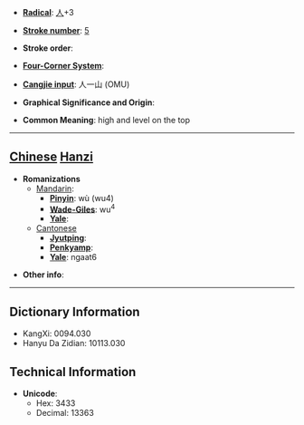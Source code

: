 * '''[[Wiktionary:Chinese radical index| Radical]]''': [[Wiktionary:Chinese radical index 人|人]]+3

* '''[[Wiktionary:Chinese total strokes index|Stroke number]]''': [[Wiktionary:Chinese total strokes index 5|5]]

* '''Stroke order''': 

* '''[[Wiktionary:Chinese four corner index|Four-Corner System]]''': 

* '''[[Wiktionary:Chinese Cangjie index|Cangjie input]]''': 人一山 (OMU)

* '''Graphical Significance and Origin''': 

* '''Common Meaning''': high and level on the top

----

== [[Chinese]] [[Hanzi]] ==

* '''Romanizations'''
** [[Mandarin]]:
*** '''[[Pinyin]]''': wù (wu4)
*** '''[[Wade-Giles]]''': wu<sup>4</sup>
*** '''[[Yale]]''': 
**[[Cantonese]]
***'''[[Jyutping]]''':
***'''[[Penkyamp]]''': 
***'''[[Yale]]''': ngaat6

* '''Other info''': 

----

== Dictionary Information ==

* KangXi: 0094.030
* Hanyu Da Zidian: 10113.030

== Technical Information ==

* '''Unicode''':
** Hex: 3433
** Decimal: 13363